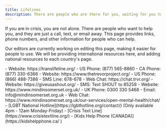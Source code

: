 ```yaml
---
title: Lifelines
description: There are people who are there for you, waiting for you to give them a call
---
```




If you are in crisis, you are not alone. There are people who want to help you, and they are just a call, text, or email away. This page provides links, phone numbers, and other information for people who can help. 

Our editors are currently working on editing this page, making it easier for people to use. We will be providing international resources here, and adding national resources to each country's page.

<Tabs>
  <TabItem label="Trans Lifeline" icon="seti:info">
    - Website: https://translifeline.org/
    - US Phone: (877) 565-8860 
    - CA Phone: (877) 330-6366
  </TabItem>
  <TabItem label="Trevor Project" icon="laptop">
    - Website: https://www.thetrevorproject.org/
    - US Phone: (866) 488-7386
    - SMS Line: 678-678
    - Web Chat: https://chat.trvr.org/
  </TabItem>
    <TabItem label="Shout" icon="comment">
    - Website: https://giveusashout.org/
    - SMS: Text SHOUT to 85258
  </TabItem>
    <TabItem label="Mindline Trans+" icon="open-book">
    - Website: https://www.mindinsomerset.org.uk/	
    - UK Phone: 0300 330 5468
    - Email: info@mindinsomerset.org.uk
    - Web Chat: https://www.mindinsomerset.org.uk/our-services/open-mental-health/chat/
  </TabItem>
      <TabItem label="Others" icon="document">
    - [LGBT National Hotline](https://lgbthotline.org/contact/) (Only available 4pm - 12am Monday-Friday)
    - [Crisis Text Line](https://www.crisistextline.org/)
    - [Kids Help Phone (CANADA)](https://kidshelpphone.ca/	)
  </TabItem>
</Tabs>